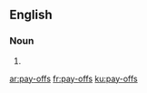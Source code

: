 ==English==

===Noun===
{{head|en|noun plural form|head=[[pay]]-[[offs]]}}

# {{plural of|pay-off|lang=en}}

[[ar:pay-offs]]
[[fr:pay-offs]]
[[ku:pay-offs]]